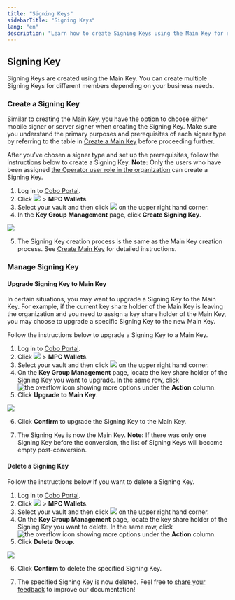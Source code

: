 ```yaml
---
title: "Signing Keys"
sidebarTitle: "Signing Keys"
lang: "en"
description: "Learn how to create Signing Keys using the Main Key for enhanced security in MPC Wallets."
---
```


## Signing Key
Signing Keys are created using the Main Key. You can create multiple Signing Keys for different members depending on your business needs.

### Create a Signing Key
Similar to creating the Main Key, you have the option to choose either mobile signer or server signer when creating the Signing Key. Make sure you understand the primary purposes and prerequisites of each signer type by referring to the table in [Create a Main Key](/en/portal/mpc-wallets/ocw/holder-group-main-group#signer-type) before proceeding further.

After you've chosen a signer type and set up the prerequisites, follow the instructions below to create a Signing Key. **Note:** Only the users who have been assigned [the Operator user role in the organization](/en/portal/organization/roles-and-permissions) can create a Signing Key.

1. Log in to [Cobo Portal](https://portal.cobo.com/login).
2. Click <img src="/en/images/mpc-wallet/wallets-icon.svg" className="icon"></img> > **MPC Wallets**.
3. Select your vault and then click <img src="/en/images/mpc-wallet/manage-key-share-group.svg" className="icon"></img> on the upper right hand corner.
4. In the **Key Group Management** page, click **Create Signing Key**.

<img src="/en/images/mpc-wallet/create-signing-group.png" className="screenshot_full_screen"/>

5. The Signing Key creation process is the same as the Main Key creation process. See [Create Main Key](/en/portal/mpc-wallets/ocw/holder-group-main-group) for detailed instructions.

### Manage Signing Key
#### Upgrade Signing Key to Main Key
In certain situations, you may want to upgrade a Signing Key to the Main Key. For example, if the current key share holder of the Main Key is leaving the organization and you need to assign a key share holder of the Main Key, you may choose to upgrade a specific Signing Key to the new Main Key.

Follow the instructions below to upgrade a Signing Key to a Main Key.

1. Log in to [Cobo Portal](https://portal.cobo.com/login).
2. Click <img src="/en/images/mpc-wallet/wallets-icon.svg" className="icon"></img> > **MPC Wallets**.
3. Select your vault and then click <img src="/en/images/mpc-wallet/manage-key-share-group.svg" className="icon"></img> on the upper right hand corner.
4. On the **Key Group Management** page, locate the key share holder of the Signing Key you want to upgrade. In the same row, click <img src="/en/images/common/icon_more.svg" className="icon" alt="the overflow icon showing more options"/> under the **Action** column.
5. Click **Upgrade to Main Key**.

<img src="/en/images/mpc-wallet/upgrade-to-main-group.png" className="screenshot_modal"/>

6. Click **Confirm** to upgrade the Signing Key to the Main Key.

7. The Signing Key is now the Main Key. **Note:** If there was only one Signing Key before the conversion, the list of Signing Keys will become empty post-conversion.

#### Delete a Signing Key
Follow the instructions below if you want to delete a Signing Key.

1. Log in to [Cobo Portal](https://portal.cobo.com/login).
2. Click <img src="/en/images/mpc-wallet/wallets-icon.svg" className="icon"></img> > **MPC Wallets**.
3. Select your vault and then click <img src="/en/images/mpc-wallet/manage-key-share-group.svg" className="icon"></img> on the upper right hand corner.
4. On the **Key Group Management** page, locate the key share holder of the Signing Key you want to delete. In the same row, click <img src="/en/images/common/icon_more.svg" className="icon" alt="the overflow icon showing more options"/> under the **Action** column.
5. Click **Delete Group**.
<img src="/en/images/mpc-wallet/delete-sign-group.png" className="screenshot_modal"/>

6. Click **Confirm** to delete the specified Signing Key.

7. The specified Signing Key is now deleted.
<Tip>Feel free to [share your feedback](https://forms.zohopublic.com/cobo/form/DocumentFeedbackForm/formperma/QvLOhxJv1_JMsJ-1dleZ8Itb_7rzN-LtgvsDdxosoVI?referrername=manuals) to improve our documentation!</Tip>